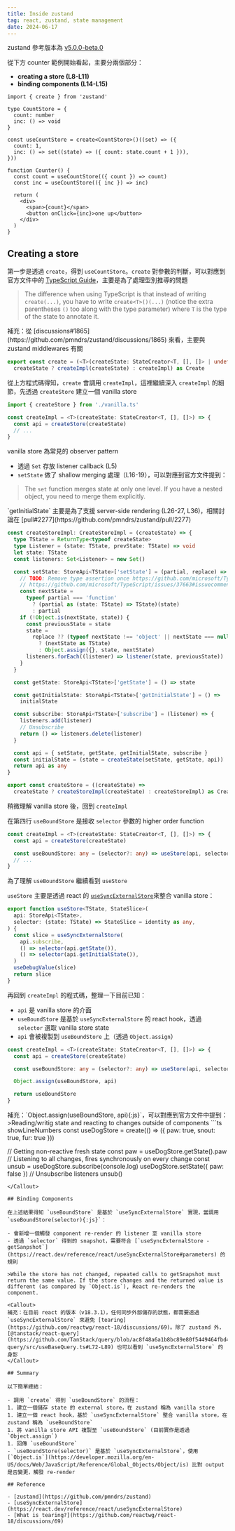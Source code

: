 ```yaml
---
title: Inside zustand
tag: react, zustand, state management
date: 2024-06-17
---
```



zustand 參考版本為 [v5.0.0-beta.0](https://github.com/pmndrs/zustand/tree/e0502cf763351a4b593c4627f7a13f8c9a9a77bc)

從下方 counter 範例開始看起，主要分兩個部分：

- **creating a store (L8-L11)**
- **binding components (L14-L15)**

```tsx showLineNumbers {8-11, 14-15}
import { create } from 'zustand'
 
type CountStore = {
  count: number
  inc: () => void
}
 
const useCountStore = create<CountStore>()((set) => ({
  count: 1,
  inc: () => set((state) => ({ count: state.count + 1 })),
}))
 
function Counter() {
  const count = useCountStore(({ count }) => count)
  const inc = useCountStore(({ inc }) => inc)
 
  return (
    <div>
      <span>{count}</span>
      <button onClick={inc}>one up</button>
    </div>
  )
}
```

## Creating a store

第一步是透過 `create`，得到 `useCountStore`。`create` 對參數的判斷，可以對應到官方文件中的 [TypeScript Guide](https://docs.pmnd.rs/zustand/guides/typescript)，主要是為了處理型別推導的問題

>The difference when using TypeScript is that instead of writing `create(...)`, you have to write `create<T>()(...)` (notice the extra parentheses `()` too along with the type parameter) where `T` is the type of the state to annotate it.

<Callout>
補充：從 [discussions#1865](https://github.com/pmndrs/zustand/discussions/1865) 來看，主要與 zustand middlewares 有關
</Callout>

<br/>

```ts showLineNumbers filename="src/react.ts"
export const create = (<T>(createState: StateCreator<T, [], []> | undefined) =>
  createState ? createImpl(createState) : createImpl) as Create
```

從上方程式碼得知，`create` 會調用 `createImpl`，這裡繼續深入 `createImpl` 的細節，先透過 `createStore` 建立一個 vanilla store

```ts showLineNumbers filename="src/react.ts" {4}
import { createStore } from './vanilla.ts'

const createImpl = <T>(createState: StateCreator<T, [], []>) => {
  const api = createStore(createState)
  // ...
}
```

vanilla store 為常見的 observer pattern

- 透過 `Set` 存放 listener callback (L5)
- `setState` 做了 shallow merging 處理（L16-19），可以對應到官方文件提到：

>The `set` function merges state at only one level. If you have a nested object, you need to merge them explicitly.

<Callout>
`getInitialState` 主要是為了支援 server-side rendering (L26-27, L36)，相關討論在 [pull#2277](https://github.com/pmndrs/zustand/pull/2277)
</Callout>

<br/>

```ts showLineNumbers filename="src/vanilla.ts" {5, 16-19}
const createStoreImpl: CreateStoreImpl = (createState) => {
  type TState = ReturnType<typeof createState>
  type Listener = (state: TState, prevState: TState) => void
  let state: TState
  const listeners: Set<Listener> = new Set()

  const setState: StoreApi<TState>['setState'] = (partial, replace) => {
    // TODO: Remove type assertion once https://github.com/microsoft/TypeScript/issues/37663 is resolved
    // https://github.com/microsoft/TypeScript/issues/37663#issuecomment-759728342
    const nextState =
      typeof partial === 'function'
        ? (partial as (state: TState) => TState)(state)
        : partial
    if (!Object.is(nextState, state)) {
      const previousState = state
      state =
        replace ?? (typeof nextState !== 'object' || nextState === null)
          ? (nextState as TState)
          : Object.assign({}, state, nextState)
      listeners.forEach((listener) => listener(state, previousState))
    }
  }

  const getState: StoreApi<TState>['getState'] = () => state

  const getInitialState: StoreApi<TState>['getInitialState'] = () =>
    initialState

  const subscribe: StoreApi<TState>['subscribe'] = (listener) => {
    listeners.add(listener)
    // Unsubscribe
    return () => listeners.delete(listener)
  }

  const api = { setState, getState, getInitialState, subscribe }
  const initialState = (state = createState(setState, getState, api))
  return api as any
}

export const createStore = ((createState) =>
  createState ? createStoreImpl(createState) : createStoreImpl) as CreateStore
```

稍微理解 vanilla store 後，回到 `createImpl`

在第四行 `useBoundStore` 是接收 `selector` 參數的 higher order function

```ts showLineNumbers filename="src/react.ts" {4}
const createImpl = <T>(createState: StateCreator<T, [], []>) => {
  const api = createStore(createState)

  const useBoundStore: any = (selector?: any) => useStore(api, selector)
  // ...
}
```

為了理解 `useBoundStore` 繼續看到 `useStore`

`useStore` 主要是透過 react 的 [`useSyncExternalStore`](https://react.dev/reference/react/useSyncExternalStore#subscribing-to-an-external-store)來整合 vanilla store：

```ts showLineNumbers filename="src/react.ts" {5-9, 11}
export function useStore<TState, StateSlice>(
  api: StoreApi<TState>,
  selector: (state: TState) => StateSlice = identity as any,
) {
  const slice = useSyncExternalStore(
    api.subscribe,
    () => selector(api.getState()),
    () => selector(api.getInitialState()),
  )
  useDebugValue(slice)
  return slice
}
```

再回到 `createImpl` 的程式碼，整理一下目前已知：

- `api` 是 vanilla store 的介面
- `useBoundStore` 是基於 `useSyncExternalStore` 的 react hook，透過 `selector` 選取 vanilla store state
- `api` 會被複製到 `useBoundStore` 上（透過 `Object.assign`）

```ts showLineNumbers filename="src/react.ts"
const createImpl = <T>(createState: StateCreator<T, [], []>) => {
  const api = createStore(createState)

  const useBoundStore: any = (selector?: any) => useStore(api, selector)

  Object.assign(useBoundStore, api)

  return useBoundStore
}
```

<Callout>
  補充：`Object.assign(useBoundStore, api){:js}`，可以對應到官方文件中提到：
  >Reading/writig state and reacting to changes outside of components
  ```ts showLineNumbers
  const useDogStore = create(() => ({ paw: true, snout: true, fur: true }))

  // Getting non-reactive fresh state
  const paw = useDogStore.getState().paw
  // Listening to all changes, fires synchronously on every change
  const unsub = useDogStore.subscribe(console.log)
  useDogStore.setState({ paw: false })
  // Unsubscribe listeners
  unsub()
  ```
</Callout>

## Binding Components

在上述結果得知 `useBoundStore` 是基於 `useSyncExternalStore` 實現，當調用 `useBoundStore(selector){:js}`：

- 會新增一個觸發 component re-render 的 listener 至 vanilla store
- 透過 `selector` 得到的 snapshot，需要符合 [`useSyncExternalStore - getSanpshot`](https://react.dev/reference/react/useSyncExternalStore#parameters) 的規則

>While the store has not changed, repeated calls to getSnapshot must return the same value. If the store changes and the returned value is different (as compared by `Object.is`), React re-renders the component.

<Callout>
補充：在目前 react 的版本（v18.3.1），任何同步外部儲存的狀態，都需要透過 `useSyncExternalStore` 來避免 [tearing](https://github.com/reactwg/react-18/discussions/69)。除了 zustand 外，[@tanstack/react-query](https://github.com/TanStack/query/blob/ac8f48a6a1b8bc89e80f5449464fbd4978fa179b/packages/react-query/src/useBaseQuery.ts#L72-L89) 也可以看到 `useSyncExternalStore` 的身影
</Callout>

## Summary

以下簡單總結：

- 調用 `create` 得到 `useBoundStore` 的流程：
  1. 建立一個儲存 state 的 external store，在 zustand 稱為 vanilla store
  1. 建立一個 react hook，基於 `useSyncExternalStore` 整合 vanilla store，在 zustand 稱為 `useBoundStore`
  1. 將 vanilla store API 複製至 `useBoundStore` (目前實作是透過 `Object.assign`)
  1. 回傳 `useBoundStore` 
- `useBoundStore(selector)` 是基於 `useSyncExternalStore`，使用 [`Object.is`](https://developer.mozilla.org/en-US/docs/Web/JavaScript/Reference/Global_Objects/Object/is) 比對 output 是否變更，觸發 re-render

## Reference

- [zustand](https://github.com/pmndrs/zustand)
- [useSyncExternalStore](https://react.dev/reference/react/useSyncExternalStore)
- [What is tearing?](https://github.com/reactwg/react-18/discussions/69)
